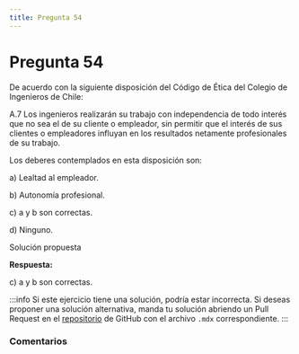 ```yaml
---
title: Pregunta 54
---
```



# Pregunta 54

<div className="exercise">
De acuerdo con la siguiente disposición del Código de Ética del Colegio de Ingenieros de Chile:

A.7 Los ingenieros realizarán su trabajo con independencia de todo interés que no sea el de su
cliente o empleador, sin permitir que el interés de sus clientes o empleadores influyan en los
resultados netamente profesionales de su trabajo.

Los deberes contemplados en esta disposición son:

a) Lealtad al empleador.

b) Autonomía profesional.

c) a y b son correctas.

d) Ninguno.
</div>

<MDXDetails>
<summary>Solución propuesta</summary>

<div className="exercise">

**Respuesta:**

c) a y b son correctas.
</div>

:::info
Si este ejercicio tiene una solución, podría estar incorrecta. Si deseas proponer una solución alternativa, manda tu solución abriendo
un Pull Request en el [repositorio](https://github.com/crow-rojas/apuntes-fundamentals/pulls) de GitHub con el archivo
`.mdx` correspondiente.
:::

</MDXDetails>

### Comentarios

<Disqus
  url="https://crow-rojas.github.io/apuntes-fundamentals/docs/engineering/ethics/exercises/2023-2/p54"
  identifier="docs/engineering/ethics/exercises/2023-2/p54"
  title="2023-2 Ética - Pregunta 54"
/>
